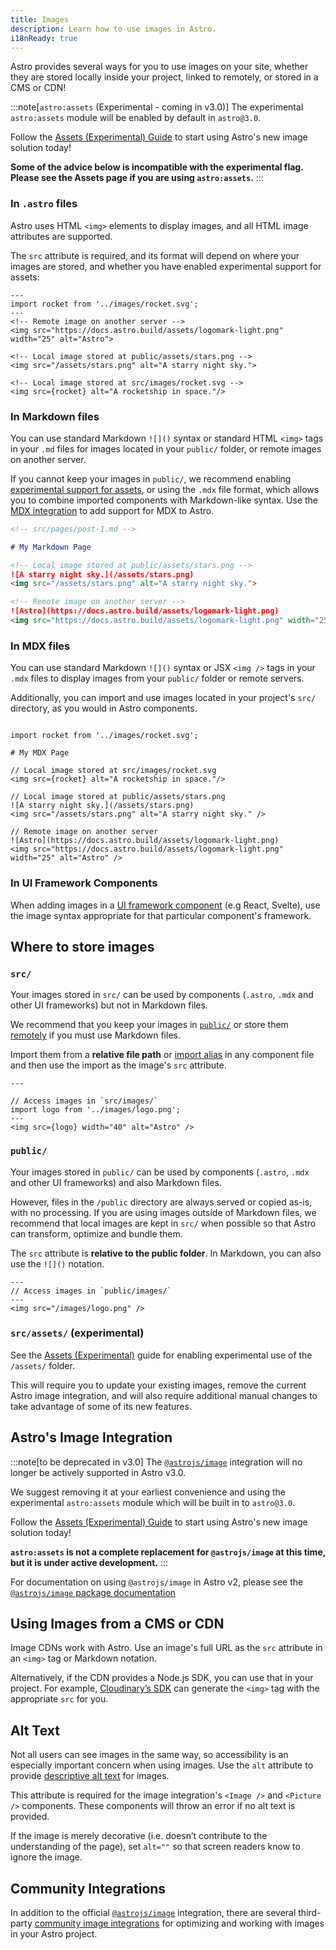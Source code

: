 ```yaml
---
title: Images
description: Learn how to use images in Astro.
i18nReady: true
---
```



Astro provides several ways for you to use images on your site, whether they are stored locally inside your project, linked to remotely, or stored in a CMS or CDN!

:::note[`astro:assets` (Experimental - coming in v3.0)]
The experimental `astro:assets` module will be enabled by default in `astro@3.0`.

Follow the [Assets (Experimental) Guide](/en/guides/assets/) to start using Astro's new image solution today!

**Some of the advice below is incompatible with the experimental flag. Please see the Assets page if you are using `astro:assets`.**
:::

### In `.astro` files

Astro uses HTML `<img>` elements to display images, and all HTML image attributes are supported.

The `src` attribute is required, and its format will depend on where your images are stored, and whether you have enabled experimental support for assets:

```astro title="src/pages/index.astro"
---
import rocket from '../images/rocket.svg';
---
<!-- Remote image on another server -->
<img src="https://docs.astro.build/assets/logomark-light.png" width="25" alt="Astro">

<!-- Local image stored at public/assets/stars.png -->
<img src="/assets/stars.png" alt="A starry night sky.">

<!-- Local image stored at src/images/rocket.svg -->
<img src={rocket} alt="A rocketship in space."/>
```

### In Markdown files

You can use standard Markdown `![]()` syntax or standard HTML `<img>` tags in your `.md` files for images located in your `public/` folder, or remote images on another server.

If you cannot keep your images in `public/`, we recommend enabling [experimental support for assets](/en/guides/assets/), or using the `.mdx` file format, which allows you to combine imported components with Markdown-like syntax. Use the [MDX integration](/en/guides/integrations-guide/mdx/) to add support for MDX to Astro.

```md
<!-- src/pages/post-1.md -->

# My Markdown Page

<!-- Local image stored at public/assets/stars.png -->
![A starry night sky.](/assets/stars.png)
<img src="/assets/stars.png" alt="A starry night sky.">

<!-- Remote image on another server -->
![Astro](https://docs.astro.build/assets/logomark-light.png)
<img src="https://docs.astro.build/assets/logomark-light.png" width="25" alt="Astro">
```

### In MDX files

You can use standard Markdown `![]()` syntax or  JSX `<img />` tags in your `.mdx` files to display images from your `public/` folder or remote servers.

Additionally, you can import and use images located in your project's `src/` directory, as you would in Astro components.

```mdx title="src/pages/post-1.mdx"

import rocket from '../images/rocket.svg';

# My MDX Page

// Local image stored at src/images/rocket.svg
<img src={rocket} alt="A rocketship in space."/>

// Local image stored at public/assets/stars.png
![A starry night sky.](/assets/stars.png)
<img src="/assets/stars.png" alt="A starry night sky." />

// Remote image on another server
![Astro](https://docs.astro.build/assets/logomark-light.png)
<img src="https://docs.astro.build/assets/logomark-light.png" width="25" alt="Astro" />
```

### In UI Framework Components

When adding images in a [UI framework component](/en/core-concepts/framework-components/) (e.g React, Svelte), use the image syntax appropriate for that particular component's framework.

## Where to store images

### `src/`

Your images stored in `src/` can be used by components (`.astro`, `.mdx` and other UI frameworks) but not in Markdown files.

We recommend that you keep your images in [`public/`](#public) or store them [remotely](#using-images-from-a-cms-or-cdn) if you must use Markdown files.

Import them from a **relative file path** or [import alias](/en/guides/aliases/) in any component file and then use the import as the image's `src` attribute.


```astro title="src/pages/index.astro"
---

// Access images in `src/images/`
import logo from '../images/logo.png';
---
<img src={logo} width="40" alt="Astro" />
```

### `public/`

Your images stored in `public/` can be used by components (`.astro`, `.mdx` and other UI frameworks) and also Markdown files.


However, files in the `/public` directory are always served or copied as-is, with no processing. If you are using images outside of Markdown files, we recommend that local images are kept in `src/` when possible so that Astro can transform, optimize and bundle them.

The `src` attribute is **relative to the public folder**. In Markdown, you can also use the `![]()` notation.

```astro title="src/pages/index.astro"
---
// Access images in `public/images/`
---
<img src="/images/logo.png" />
```

### `src/assets/` (experimental)

See the [Assets (Experimental)](/en/guides/assets/) guide for enabling experimental use of the `/assets/` folder.

This will require you to update your existing images, remove the current Astro image integration, and will also require additional manual changes to take advantage of some of its new features.

## Astro's Image Integration

:::note[to be deprecated in v3.0]
The [`@astrojs/image`](https://github.com/withastro/astro/tree/main/packages/integrations/image) integration will no longer be actively supported in Astro v3.0. 

We suggest removing it at your earliest convenience and using the experimental `astro:assets` module which will be built in to `astro@3.0`.

Follow the [Assets (Experimental) Guide](/en/guides/assets/) to start using Astro's new image solution today!

**`astro:assets` is not a complete replacement for `@astrojs/image` at this time, but it is under active development.**
:::

For documentation on using `@astrojs/image` in Astro v2, please see the [`@astrojs/image` package documentation](https://github.com/withastro/astro/blob/main/packages/integrations/image/README.md)

## Using Images from a CMS or CDN

Image CDNs work with Astro. Use an image's full URL as the `src` attribute in an `<img>` tag or Markdown notation.

Alternatively, if the CDN provides a Node.js SDK, you can use that in your project. For example, [Cloudinary’s SDK](https://cloudinary.com/documentation/node_integration) can generate the `<img>` tag with the appropriate `src` for you.

## Alt Text

Not all users can see images in the same way, so accessibility is an especially important concern when using images. Use the `alt` attribute to provide [descriptive alt text](https://www.w3.org/WAI/tutorials/images/) for images.

This attribute is required for the image integration's `<Image />` and `<Picture />` components. These components will throw an error if no alt text is provided.

If the image is merely decorative (i.e. doesn’t contribute to the understanding of the page), set `alt=""` so that screen readers know to ignore the image.



## Community Integrations

In addition to the official [`@astrojs/image`](/en/guides/integrations-guide/image/) integration, there are several third-party [community image integrations](https://astro.build/integrations?search=images) for optimizing and working with images in your Astro project.
